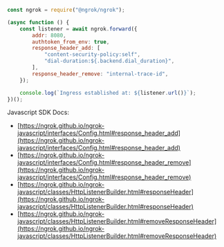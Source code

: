 ```jsx
const ngrok = require("@ngrok/ngrok");

(async function () {
	const listener = await ngrok.forward({
		addr: 8080,
		authtoken_from_env: true,
		response_header_add: [
			"content-security-policy:self",
			"dial-duration:${.backend.dial_duration}",
		],
		response_header_remove: "internal-trace-id",
	});

	console.log(`Ingress established at: ${listener.url()}`);
})();
```

Javascript SDK Docs:

- [https://ngrok.github.io/ngrok-javascript/interfaces/Config.html#response_header_add](https://ngrok.github.io/ngrok-javascript/interfaces/Config.html#response_header_add)
- [https://ngrok.github.io/ngrok-javascript/interfaces/Config.html#response_header_remove](https://ngrok.github.io/ngrok-javascript/interfaces/Config.html#response_header_remove)
- [https://ngrok.github.io/ngrok-javascript/classes/HttpListenerBuilder.html#responseHeader](https://ngrok.github.io/ngrok-javascript/classes/HttpListenerBuilder.html#responseHeader)
- [https://ngrok.github.io/ngrok-javascript/classes/HttpListenerBuilder.html#removeResponseHeader](https://ngrok.github.io/ngrok-javascript/classes/HttpListenerBuilder.html#removeResponseHeader)

